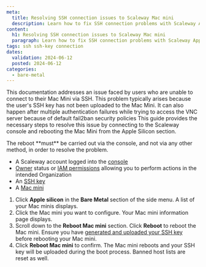 ```yaml
---
meta:
  title: Resolving SSH connection issues to Scaleway Mac mini
  description: Learn how to fix SSH connection problems with Scaleway Apple silicon Mac mini by uploading your SSH key and rebooting the device.
content:
  h1: Resolving SSH connection issues to Scaleway Mac mini
  paragraph: Learn how to fix SSH connection problems with Scaleway Apple silicon Mac mini by uploading your SSH key and rebooting the device.
tags: ssh ssh-key connection
dates:
  validation: 2024-06-12
  posted: 2024-06-12
categories:
  - bare-metal
---
```


This documentation addresses an issue faced by users who are unable to connect to their Mac Mini via SSH.
This problem typically arises because the user's SSH key has not been uploaded to the Mac Mini.
It can also happen after multiple authentication failures while trying to access the VNC server because of default fail2ban security policies
This guide provides the necessary steps to resolve this issue by connecting to the Scaleway console and rebooting the Mac Mini from the Apple Silicon section.

<Message type="note">
The reboot **must** be carried out via the console, and not via any other method, in order to resolve the problem.
</Message>


<Macro id="requirements" />

- A Scaleway account logged into the [console](https://console.scaleway.com)
- [Owner](/identity-and-access-management/iam/concepts/#owner) status or [IAM permissions](/identity-and-access-management/iam/concepts/#permission) allowing you to perform actions in the intended Organization
- An [SSH key](/identity-and-access-management/organizations-and-projects/how-to/create-ssh-key/)
- A [Mac mini](/bare-metal/apple-silicon/how-to/create-mac-mini/)

1. Click **Apple silicon** in the **Bare Metal** section of the side menu. A list of your Mac minis displays.
2. Click the Mac mini you want to configure. Your Mac mini information page displays.
3. Scroll down to the **Reboot Mac mini** section. Click **Reboot** to reboot the Mac mini.
    <Message type="tip">
      Ensure you have [generated and uploaded your SSH key](/identity-and-access-management/organizations-and-projects/how-to/create-ssh-key/) before rebooting your Mac mini.
    </Message>
4. Click **Reboot Mac mini** to confirm. The Mac mini reboots and your SSH key will be uploaded during the boot process. Banned host lists are reset as well.